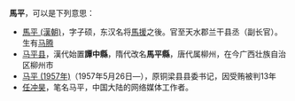 '''馬平'''，可以是下列意思：
* [[馬平_(漢朝)|馬平 (漢朝)]]，字子硕，东汉名将[[馬援|馬援]]之後。官至天水郡兰干县丞（副长官）。生有[[马腾|马腾]]
* [[马平县|马平县]]，漢代始置'''譚中縣'''，隋代改名'''馬平縣'''，唐代属柳州，在今广西壮族自治区柳州市
* [[马平_(1957年)|马平 (1957年)]]（1957年5月26日—），原铜梁县县委书记，因受贿被判13年
* [[任冲昊|任冲昊]]，笔名马平，中国大陆的网络媒体工作者。
{{Disambig|cat=二字中國相關消歧義}}